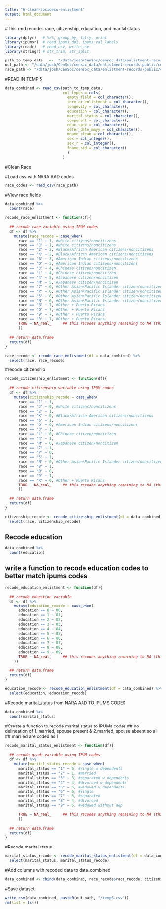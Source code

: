 ```yaml
---
title: "6-clean-socioeco-enlistment"
output: html_document
---
```


#This rmd recodes race, citizenship, education, and marital status

```r
library(dplyr)   # %>%, group_by, tally, print
library(ipumsr)  # read_ipums_ddi, ipums_val_labels
library(readr)   # read_csv, write_csv
library(stringr) # str_trim, str_split


```


```r
path_to_temp_data   <-  "/data/josh/CenSoc/censoc_data/enlistment-records-public/code/awenlistmentcode/temp5.csv"
out_path <- "/data/josh/CenSoc/censoc_data/enlistment-records-public/code/awenlistmentcode"
race_path <- "/data/josh/CenSoc/censoc_data/enlistment-records-public/code/awenlistmentcode/titlesnicknames/cl_2059.csv"
```

#READ IN TEMP 5
```r

data_combined <- read_csv(path_to_temp_data, 
                          col_types = cols(
                            empty_field = col_character(),
                            term_or_enlistment = col_character(),
                            longevity = col_character(),
                            education = col_character(),
                            marital_status = col_character(),
                            component = col_character(),
                            educ_spec = col_character(),
                            defer_date_mmyy = col_character(),
                            mname_clean = col_character(),
                            sex = col_integer(),
                            sex_r = col_integer(),
                            fname_std = col_character()
                            )
                          )
```

#Clean Race

#Load csv with NARA AAD codes
```r
race_codes <- read_csv(race_path)
```

#View race fields
```r
data_combined %>% 
  count(race) 
```

```r
recode_race_enlistment <- function(df){
  
  ## recode race variable using IPUM codes
  df <- df %>% 
    mutate(race_recode = case_when(
      race == "1" ~ 1, #white citizens/noncitizens
      race == "J" ~ 1, #white citizens/noncitizens
      race == "2" ~ 2, #Black/African American citizens/noncitizens
      race == "K" ~ 2, #Black/African American citizens/noncitizens
      race == "6" ~ 3, #American Indian citizens/noncitizens
      race == "O" ~ 3, #American Indian citizens/noncitizens
      race == "3" ~ 4, #Chinese citizen/noncitizen
      race == "L" ~ 4, #Chinese citizen/noncitizen
      race == "4" ~ 5, #Japanese citizen/noncitizen
      race == "M" ~ 5, #Japanese citizen/noncitizen
      race == "7" ~ 6, #Other Asian/Pacific Islander citizen/noncitizen
      race == "P" ~ 6, #Other Asian/Pacific Islander citizen/noncitizen
      race == "5" ~ 6, #Other Asian/Pacific Islander citizen/noncitizen
      race == "N" ~ 6, #Other Asian/Pacific Islander citizen/noncitizen
      race == "8" ~ 7, #Other + Puerto Ricans
      race == "Q" ~ 7, #Other + Puerto Ricans
      race == "9" ~ 7, #Other + Puerto Ricans
      race == "R" ~ 7, #Other + Puerto Ricans
      TRUE ~ NA_real_     ## this recodes anything remaining to NA (this is better than blank)
      ))
  
  ## return data.frame   
  return(df)
}
```

```r
race_recode <- recode_race_enlistment(df = data_combined) %>% 
  select(race, race_recode)
```

#recode citizenship

```r
recode_citizenship_enlistment <- function(df){
  
  ## recode citizenship variable using IPUM codes
  df <- df %>% 
    mutate(citizenship_recode = case_when(
      race == "1" ~ 1,
      race == "J" ~ 0, #white citizens/noncitizens
      race == "2" ~ 1,
      race == "K" ~ 0, #Black/African American citizens/noncitizens
      race == "6" ~ 1,
      race == "O" ~ 0, #American Indian citizens/noncitizens
      race == "3" ~ 1,
      race == "L" ~ 0, #Chinese citizen/noncitizen
      race == "4" ~ 1,
      race == "M" ~ 0, #Japanese citizen/noncitizen
      race == "7" ~ 1,
      race == "P" ~ 0,
      race == "5" ~ 1,
      race == "N" ~ 0, #Other Asian/Pacific Islander citizen/noncitizen
      race == "8" ~ 1,
      race == "Q" ~ 0,
      race == "9" ~ 1,
      race == "R" ~ 0, #Other + Puerto Ricans
      TRUE ~ NA_real_     ## this recodes anything remaining to NA (this is better than blank)
      ))
  
  ## return data.frame   
  return(df)
}
```

```r
citizenship_recode <- recode_citizenship_enlistment(df = data_combined) %>% 
  select(race, citizenship_recode)
```

## Recode education
```r
data_combined %>% 
  count(education) 
```

## write a function to recode education codes to better match ipums codes 

```r
recode_education_enlistment <- function(df){
  
  ## recode education variable
  df <- df %>% 
    mutate(education_recode = case_when(
      education == 0 ~ 00,
      education == 1 ~ 01,
      education == 2 ~ 02,
      education == 3 ~ 03,
      education == 4 ~ 04,
      education == 5 ~ 05,
      education == 6 ~ 06,
      education == 7 ~ 07,
      education == 8 ~ 08,
      education == 9 ~ 09,
      TRUE ~ NA_real_     ## this recodes anything remaining to NA (this is better than blank)
    ))
  
  ## return data.frame   
  return(df)
}
```

```r
education_recode <- recode_education_enlistment(df = data_combined) %>% 
  select(education, education_recode)
```

#Recode marital_status from NARA AAD TO IPUMS CODES

```r
data_combined %>% 
  count(marital_status) 
```
#Create a function to recode marital status to IPUMs codes
## no delineation of 1. married, spouse present & 2.married, spouse absent so all
## married are coded as 1
```r
recode_marital_status_enlistment <- function(df){
  
  ## recode grade variable using IPUM codes
  df <- df %>% 
    mutate(marital_status_recode = case_when(
      marital_status == "1" ~ 6, #single w dependents
      marital_status == "2" ~ 1, #married
      marital_status == "3" ~ 3, #separated w dependents
      marital_status == "4" ~ 4, #divorced w dependents
      marital_status == "5" ~ 5, #widowed w dependents
      marital_status == "6" ~ 6, #single
      marital_status == "7" ~ 3, #separated 
      marital_status == "8" ~ 4, #divorced 
      marital_status == "9" ~ 5, #widowed without dep

      TRUE ~ NA_real_     ## this recodes anything remaining to NA (this is better than blank)
      ))
  
  ## return data.frame   
  return(df)
}
```

#Recode marital status
```r
marital_status_recode <- recode_marital_status_enlistment(df = data_combined) %>% 
  select(marital_status, marital_status_recode)
```


#Add columns with recoded data to data_combined
```r
data_combined <- cbind(data_combined, race_recode$race_recode, citizenship_recode$citizenship_recode, education_recode$education_recode, marital_status_recode$marital_status_recode)
```

#Save dataset
```r
write_csv(data_combined, paste0(out_path, "/temp6.csv"))
rm(list = ls())
```


